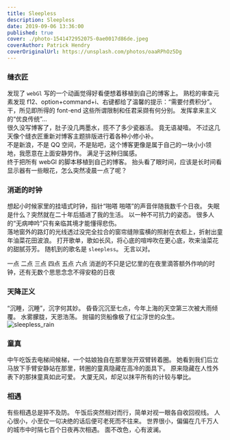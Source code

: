 ```yaml
---
title: Sleepless
description: Sleepless
date: 2019-09-06 13:36:00
published: true
cover: ./photo-1541472952075-0ae0017d86de.jpeg
coverAuthor: Patrick Hendry
coverOriginalUrl: https://unsplash.com/photos/oaaRPhOz5Dg
---
```


### 缝衣匠

发现了 `webGl` 写的一个动画觉得好看便想着移植到自己的博客上。
熟稔的审查元素发现 f12、option+command+i、右键都给了温馨的提示：“需要付费积分”。
干，所见即所得的 font-end 这些所谓限制和任君采撷有何分别。
发挥拿来主义的“优良传统”...<br/>
很久没写博客了，肚子没几两墨水，揽不了多少瓷器活。
竟无语凝噎。
不过这几天像个缝衣匠重新对博客主题排版进行着各种小修小补。<br/>
不是新浪，不是 QQ 空间，不是贴吧，这个博客更像是属于自己的一块小小领地，我愿意在上面安静劳作。
满足于这种归属感。<br/>
终于把所有 webGl 的脚本移植到自己的博客。
抬头看了眼时间，应该是长时间看显示器有一些眼花，怎么突然凌晨一点了呢？

### 消逝的时钟

想起小时候家里的挂墙式时钟，指针“啪嗒 啪嗒”的声音伴随我数千个日夜。
失眠是什么？突然就在二十年后插进了我的生活。
以一种不可抗力的姿态。
很多人的“无病呻吟”只有亲临其境才能懂得悲伤。<br/>
落地窗外的路灯的光线透过没完全拉合的窗帘缝隙蛮横的照射在衣柜上，折射出童年油菜花田波浪。
打开歌单，歌如长风，将心底的喧哗吹在更心底，吹来油菜花的甜腻芬芳。
随机到的歌名是 `sleepless`。
无言以对。

一点
二点
三点
四点
五点
六点
消逝的不只是记忆里的在夜里滴答额外作响的时钟，还有无数个思思念念不得安稳的日夜

### 天降正义

“沉睡，沉睡”，沉字何其妙。
昏昏沉沉至七点，今年上海的天空第三次被大雨倾覆。
水雾朦胧，天恩浩荡。
抛锚的货船像极了红尘浮世的众生。
![sleepless_rain](https://i.loli.net/2019/12/18/YXcE8Ms15AKxuhI.jpg)

### 童真

中午吃饭去电梯间候梯，一个姑娘独自在那里张开双臂转着圈。
她看到我们后立马放下手臂安静站在那里，转圈的童真隐藏在高冷的面具下。
原来隐藏在人性外表下的那抹童真如此可爱。
大厦无风，却足以抹平所有的计较与攀比。

### 相遇

有些相遇总是猝不及防。
午饭后突然相对而行，简单对视一眼各自收回视线。
人心很小，小至仅一句决绝的话后便可老死而不往来。
世界很小，偏偏在几千万人的城市中时隔七百个日夜再次相遇。
面不改色，心有波澜。
